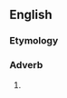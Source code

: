 ==English==

===Etymology===
{{suffix|marvelous|ly|lang=en}}

===Adverb===
{{en-adv}}

# {{alt form|marvellously|lang=en}}